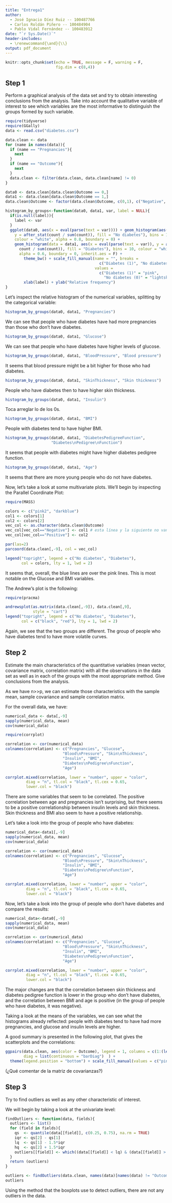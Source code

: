 ```yaml
---
title: "Entrega1"
author: 
  - José Ignacio Díez Ruiz -- 100487766
  - Carlos Roldán Piñero -- 100484904
  - Pablo Vidal Fernández -- 100483912
date: "`r Sys.Date()`"
header-includes:
  - \renewcommand{\and}{\\}
output: pdf_document
---
```


```r
knitr::opts_chunk$set(echo = TRUE, message = F, warning = F,
                      fig.dim = c(8,4))
```

## Step 1

Perform a graphical analysis of the data set and try to obtain interesting conclusions from the analysis. Take into account the qualitative variable of interest to see which variables are the most informative to distinguish the groups formed by such variable. 

```r
require(tidyverse)
require(GGally)
data <- read.csv("diabetes.csv")

data.clean <- data
for (name in names(data)){
  if (name == "Pregnancies"){
    next
  }
  if (name == "Outcome"){
    next
  }
  data.clean <- filter(data.clean, data.clean[name] != 0)
}

data0 <- data.clean[data.clean$Outcome == 0,]
data1 <- data.clean[data.clean$Outcome == 1,]
data.clean$Outcome <- factor(data.clean$Outcome, c(0,1), c("Negative", "Positive"))

histogram_by_groups<-function(data0, data1, var, label = NULL){
  if(is.null(label)){
    label <- var
  }
  ggplot(data0, aes(x = eval(parse(text = var)))) + geom_histogram(aes(
    y = after_stat(count / sum(count)), fill = "No diabetes"), bins = 10, 
    colour = "white", alpha = 0.8, boundary = 0) + 
    geom_histogram(data = data1, aes(x = eval(parse(text = var)), y = after_stat(
      count / sum(count)), fill = "Diabetes"), bins = 10, colour = "white",
      alpha = 0.6, boundary = 0, inherit.aes = F) + 
        theme_bw() + scale_fill_manual(name = "", breaks = 
                                         c("Diabetes (1)", "No diabetes (0)"),
                                       values = 
                                         c("Diabetes (1)" = "pink",
                                           "No diabetes (0)" = "lightskyblue")) +
        xlab(label) + ylab("Relative frequency")
}
```

Let's inspect the relative histogram of the numerical variables, splitting by the categorical variable:

```r
histogram_by_groups(data0, data1, "Pregnancies")
```
We can see that people who have diabetes have had more pregnancies than those who don't have diabetes.

```r
histogram_by_groups(data0, data1, "Glucose")
```

We can see that people who have diabetes have higher levels of glucose.

```r
histogram_by_groups(data0, data1, "BloodPressure", "Blood pressure")
```

It seems that blood pressure might be a bit higher for those who had diabetes.

```r
histogram_by_groups(data0, data1, "SkinThickness", "Skin thickness")
```

People who have diabetes then to have higher skin thickness.

```r
histogram_by_groups(data0, data1, "Insulin")
```
Toca arreglar lo de los 0s.

```r
histogram_by_groups(data0, data1, "BMI")
```

People with diabetes tend to have higher BMI.

```r
histogram_by_groups(data0, data1, "DiabetesPedigreeFunction",
                    "Diabetes\nPedigree\nFunction")
```
It seems that people with diabetes might have higher diabetes pedigree function.

```r
histogram_by_groups(data0, data1, "Age")
```
It seems that there are more young people who do not have diabetes.

Now, let's take a look at some multivariate plots. We'll begin by inspecting the Parallel Coordinate Plot:

```r
require(MASS)

colors <- c("pink2", "darkblue")
col1 <- colors[1]
col2 <- colors[2]
vec_col <- as.character(data.clean$Outcome)
vec_col[vec_col=="Negative"] <- col1 # esta línea y la siguiente no van
vec_col[vec_col=="Positive"] <- col2

par(las=2)
parcoord(data.clean[,-9], col = vec_col)

legend("topright", legend = c("No diabetes", "Diabetes"),
       col = colors, lty = 1, lwd = 2)
```

It seems that, overall, the blue lines are over the pink lines. This is most notable on the Glucose and BMI variables.

The Andrew's plot is the following: 

```r
require(pracma)

andrewsplot(as.matrix(data.clean[,-9]), data.clean[,9],
            style = "cart")
legend("topright", legend = c("No diabetes", "Diabetes"),
       col = c("black", "red"), lty = 1, lwd = 2)
```

Again, we see that the two groups are different. The group of people who have diabetes tend to have more volatile curves.

## Step 2 

Estimate the main characteristics of the quantitative variables (mean vector, covariance matrix, correlation matrix) with all the observations in the data set as well as in each of the groups with the most appropriate method. Give conclusions from the analysis.

As we have n>>p, we can estimate those characteristics with the sample mean, sample covariance and sample correlation matrix. 

For the overall data, we have:

```r
numerical_data <- data[,-9]
sapply(numerical_data, mean)
cov(numerical_data)

require(corrplot)

correlation <- cor(numerical_data)
colnames(correlation) <- c("Pregnancies", "Glucose",
                         "Blood\nPressure", "Skin\nThickness", 
                         "Insulin", "BMI", 
                         "Diabetes\nPedigree\nFunction",
                         "Age")

corrplot.mixed(correlation, lower = "number", upper = "color",
         diag = "n", tl.col = "black", tl.cex = 0.65,
         lower.col = "black") 
```
There are some variables that seem to be correlated. The positive correlation between age and pregnancies isn't surprising, but there seems to be a positive correlationship between insulin levels and skin thickness. Skin thickness and BMI also seem to have a positive relationship. 

Let's take a look into the group of people who have diabetes:

```r
numerical_data<-data1[,-9]
sapply(numerical_data, mean)
cov(numerical_data)

correlation <- cor(numerical_data)
colnames(correlation) <- c("Pregnancies", "Glucose",
                         "Blood\nPressure", "Skin\nThickness", 
                         "Insulin", "BMI", 
                         "Diabetes\nPedigree\nFunction",
                         "Age")

corrplot.mixed(correlation, lower = "number", upper = "color",
         diag = "n", tl.col = "black", tl.cex = 0.65,
         lower.col = "black") 
```
Now, let's take a look into the group of people who don't have diabetes and compare the results:

```r
numerical_data<-data0[,-9]
sapply(numerical_data, mean)
cov(numerical_data)

correlation <- cor(numerical_data)
colnames(correlation) <- c("Pregnancies", "Glucose",
                         "Blood\nPressure", "Skin\nThickness", 
                         "Insulin", "BMI", 
                         "Diabetes\nPedigree\nFunction",
                         "Age")

corrplot.mixed(correlation, lower = "number", upper = "color",
         diag = "n", tl.col = "black", tl.cex = 0.65,
         lower.col = "black") 
```

The major changes are that the correlation between skin thickness and diabetes pedigree function is lower in the group who don't have diabetes, and the correlation between BMI and age is positive (in the group of people who have diabetes, it was negative).

Taking a look at the means of the variables, we can see what the histograms already reflected: people with diabetes tend to have had more pregnancies, and glucose and insulin levels are higher.

A good summary is presented in the following plot, that gives the scatterplots and the correlations:

```r
ggpairs(data.clean, aes(color = Outcome), legend = 1, columns = c(1:(length(data.clean)-1)),
        diag = list(continuous = "barDiag")  ) +
  theme(legend.position = "bottom") + scale_fill_manual(values = c("pink", "deeppink4")) + scale_color_manual(values = c("pink", "deeppink4")) + labs(fill = "Outcome")
```

(¿Qué comentar de la matriz de covarianzas?)

## Step 3

Try to find outliers as well as any other characteristic of interest.

We will begin by taking a look at the univariate level:

```r
findOutliers <- function(data, fields){
  outliers <- list()
  for (field in fields){
    qs  <- quantile(data[[field]], c(0.25, 0.75), na.rm = TRUE)
    iqr <- qs[2] - qs[1]
    lq  <- qs[1] - 1.5*iqr
    hq  <- qs[2] + 1.5*iqr
    outliers[[field]] <- which((data[[field]] < lq) & (data[[field]] > hq))
  }
  return (outliers)
}

outliers <- findOutliers(data.clean, names(data)[names(data) != "Outcome"])
outliers
```

Using the method that the boxplots use to detect outliers, there are not any outliers in the data.



